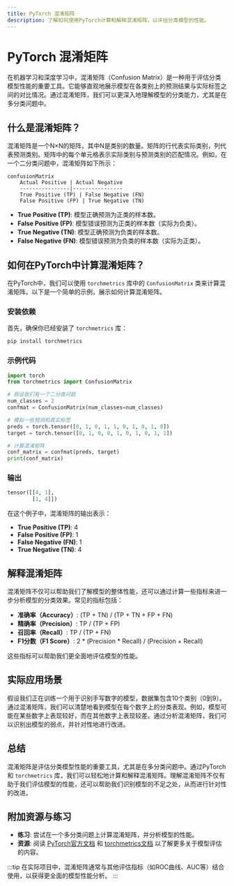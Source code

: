 ```yaml
---
title: PyTorch 混淆矩阵
description: 了解如何使用PyTorch计算和解释混淆矩阵，以评估分类模型的性能。
---
```


# PyTorch 混淆矩阵

在机器学习和深度学习中，混淆矩阵（Confusion Matrix）是一种用于评估分类模型性能的重要工具。它能够直观地展示模型在各类别上的预测结果与实际标签之间的对比情况。通过混淆矩阵，我们可以更深入地理解模型的分类能力，尤其是在多分类问题中。

## 什么是混淆矩阵？

混淆矩阵是一个N×N的矩阵，其中N是类别的数量。矩阵的行代表实际类别，列代表预测类别。矩阵中的每个单元格表示实际类别与预测类别的匹配情况。例如，在一个二分类问题中，混淆矩阵如下所示：

```mermaid
confusionMatrix
    Actual Positive | Actual Negative
    ----------------|----------------
    True Positive (TP) | False Negative (FN)
    False Positive (FP) | True Negative (TN)
```

- **True Positive (TP)**: 模型正确预测为正类的样本数。
- **False Positive (FP)**: 模型错误预测为正类的样本数（实际为负类）。
- **True Negative (TN)**: 模型正确预测为负类的样本数。
- **False Negative (FN)**: 模型错误预测为负类的样本数（实际为正类）。

## 如何在PyTorch中计算混淆矩阵？

在PyTorch中，我们可以使用 `torchmetrics` 库中的 `ConfusionMatrix` 类来计算混淆矩阵。以下是一个简单的示例，展示如何计算混淆矩阵。

### 安装依赖

首先，确保你已经安装了 `torchmetrics` 库：

```bash
pip install torchmetrics
```

### 示例代码

```python
import torch
from torchmetrics import ConfusionMatrix

# 假设我们有一个二分类问题
num_classes = 2
confmat = ConfusionMatrix(num_classes=num_classes)

# 模拟一些预测和真实标签
preds = torch.tensor([0, 1, 0, 1, 1, 0, 1, 0, 1, 0])
target = torch.tensor([0, 1, 0, 0, 1, 0, 1, 0, 1, 1])

# 计算混淆矩阵
conf_matrix = confmat(preds, target)
print(conf_matrix)
```

### 输出

```python
tensor([[4, 1],
        [1, 4]])
```

在这个例子中，混淆矩阵的输出表示：

- **True Positive (TP)**: 4
- **False Positive (FP)**: 1
- **False Negative (FN)**: 1
- **True Negative (TN)**: 4

## 解释混淆矩阵

混淆矩阵不仅可以帮助我们了解模型的整体性能，还可以通过计算一些指标来进一步分析模型的分类效果。常见的指标包括：

- **准确率（Accuracy）**: (TP + TN) / (TP + TN + FP + FN)
- **精确率（Precision）**: TP / (TP + FP)
- **召回率（Recall）**: TP / (TP + FN)
- **F1分数（F1 Score）**: 2 * (Precision * Recall) / (Precision + Recall)

这些指标可以帮助我们更全面地评估模型的性能。

## 实际应用场景

假设我们正在训练一个用于识别手写数字的模型，数据集包含10个类别（0到9）。通过混淆矩阵，我们可以清楚地看到模型在每个数字上的分类表现。例如，模型可能在某些数字上表现较好，而在其他数字上表现较差。通过分析混淆矩阵，我们可以识别出模型的弱点，并针对性地进行改进。

## 总结

混淆矩阵是评估分类模型性能的重要工具，尤其是在多分类问题中。通过PyTorch和 `torchmetrics` 库，我们可以轻松地计算和解释混淆矩阵。理解混淆矩阵不仅有助于我们评估模型的性能，还可以帮助我们识别模型的不足之处，从而进行针对性的改进。

## 附加资源与练习

- **练习**: 尝试在一个多分类问题上计算混淆矩阵，并分析模型的性能。
- **资源**: 阅读 [PyTorch官方文档](https://pytorch.org/docs/stable/index.html) 和 [torchmetrics文档](https://torchmetrics.readthedocs.io/en/stable/) 以了解更多关于模型评估的内容。

:::tip
在实际项目中，混淆矩阵通常与其他评估指标（如ROC曲线、AUC等）结合使用，以获得更全面的模型性能分析。
:::